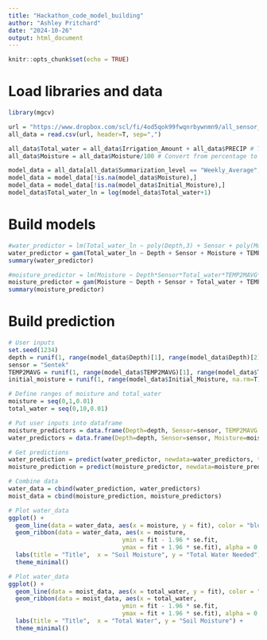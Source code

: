 ---
title: "Hackathon_code_model_building"
author: "Ashley Pritchard"
date: "2024-10-26"
output: html_document
---

```{r setup, include=FALSE}
knitr::opts_chunk$set(echo = TRUE)
```

# Load libraries and data
```{r}
library(mgcv)
```


```{r}
url = "https://www.dropbox.com/scl/fi/4od5qok99fwqnrbywnmn9/all_sensor_weather_irrigation_data.csv?rlkey=io4vnd1lv46wzmpmwi932x0ng&st=g3vfgnbf&dl=1"
all_data = read.csv(url, header=T, sep=",")

all_data$Total_water = all_data$Irrigation_Amount + all_data$PRECIP # Total water = Irrigation + Precipitation
all_data$Moisture = all_data$Moisture/100 # Convert from percentage to proportion

model_data = all_data[all_data$Summarization_level == "Weekly_Average",c("Depth", "Sensor", "Moisture", "TEMP2MAVG", "Initial_Moisture", "Total_water")]
model_data = model_data[!is.na(model_data$Moisture),]
model_data = model_data[!is.na(model_data$Initial_Moisture),]
model_data$Total_water_ln = log(model_data$Total_water+1)
```

# Build models
```{r}
#water_predictor = lm(Total_water_ln ~ poly(Depth,3) + Sensor + poly(Moisture,5) + TEMP2MAVG + Initial_Moisture, data=model_data)
water_predictor = gam(Total_water_ln ~ Depth + Sensor + Moisture + TEMP2MAVG + Initial_Moisture, data=model_data)
summary(water_predictor)
```
```{r}
#moisture_predictor = lm(Moisture ~ Depth*Sensor*Total_water*TEMP2MAVG*Initial_Moisture, data=model_data)
moisture_predictor = gam(Moisture ~ Depth + Sensor + Total_water + TEMP2MAVG + Initial_Moisture, data=model_data, family=betar())
summary(moisture_predictor)
```
# Build prediction
```{r}
# User inputs
set.seed(1234)
depth = runif(1, range(model_data$Depth)[1], range(model_data$Depth)[2])
sensor = "Sentek"
TEMP2MAVG = runif(1, range(model_data$TEMP2MAVG)[1], range(model_data$TEMP2MAVG)[2])
initial_moisture = runif(1, range(model_data$Initial_Moisture, na.rm=T)[1], range(model_data$Initial_Moisture, na.rm=T)[2])

# Define ranges of moisture and total_water
moisture = seq(0,1,0.01)
total_water = seq(0,10,0.01)

# Put user inputs into dataframe
moisture_predictors = data.frame(Depth=depth, Sensor=sensor, TEMP2MAVG = TEMP2MAVG, Initial_Moisture=initial_moisture, Total_water = total_water)
water_predictors = data.frame(Depth=depth, Sensor=sensor, Moisture=moisture, TEMP2MAVG = TEMP2MAVG, Initial_Moisture=initial_moisture)

# Get predictions
water_prediction = predict(water_predictor, newdata=water_predictors, type="response", se.fit=TRUE)
moisture_prediction = predict(moisture_predictor, newdata=moisture_predictors, type="response", se.fit=TRUE)

# Combine data
water_data = cbind(water_prediction, water_predictors)
moist_data = cbind(moisture_prediction, moisture_predictors)

```

```{r}
# Plot water_data
ggplot() +
  geom_line(data = water_data, aes(x = moisture, y = fit), color = "blue", size = 1) +
  geom_ribbon(data = water_data, aes(x = moisture, 
                                ymin = fit - 1.96 * se.fit, 
                                ymax = fit + 1.96 * se.fit), alpha = 0.3) +
  labs(title = "Title",  x = "Soil Moisture", y = "Total Water Needed") +
  theme_minimal()
```
```{r}
# Plot water_data
ggplot() +
  geom_line(data = moist_data, aes(x = total_water, y = fit), color = "blue", size = 1) +
  geom_ribbon(data = moist_data, aes(x = total_water, 
                                ymin = fit - 1.96 * se.fit, 
                                ymax = fit + 1.96 * se.fit), alpha = 0.3) +
  labs(title = "Title",  x = "Total Water", y = "Soil Moisture") +
  theme_minimal()
```

